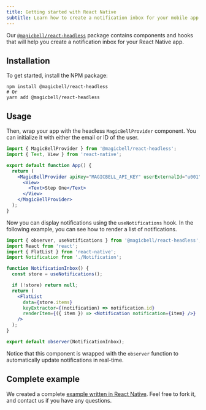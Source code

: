 ```yaml
---
title: Getting started with React Native
subtitle: Learn how to create a notification inbox for your mobile app
---
```


Our [`@magicbell/react-headless`](https://www.npmjs.com/package/@magicbell/react-headless) package contains components and hooks that will help you create a notification inbox for your React Native app.

## Installation

To get started, install the NPM package:

```shell hideHeader
npm install @magicbell/react-headless
# Or
yarn add @magicbell/react-headless
```

## Usage

Then, wrap your app with the headless `MagicBellProvider` component. You can initialize it with either the email or ID of the user.

```jsx title=React
import { MagicBellProvider } from '@magicbell/react-headless';
import { Text, View } from 'react-native';

export default function App() {
  return (
    <MagicBellProvider apiKey="MAGICBELL_API_KEY" userExternalId="u001">
      <View>
        <Text>Step One</Text>
      </View>
    </MagicBellProvider>
  );
}
```

Now you can display notifications using the `useNotifications` hook. In the following example, you can see how to render a list of notifications.

```jsx title=React
import { observer, useNotifications } from '@magicbell/react-headless';
import React from 'react';
import { FlatList } from 'react-native';
import Notification from './Notification';

function NotificationInbox() {
  const store = useNotifications();

  if (!store) return null;
  return (
    <FlatList
      data={store.items}
      keyExtractor={(notification) => notification.id}
      renderItem={({ item }) => <Notification notification={item} />}
    />
  );
}

export default observer(NotificationInbox);
```

Notice that this component is wrapped with the `observer` function to automatically update notifications in real-time.

## Complete example

We created a complete [example written in React Native](https://codesandbox.io/s/react-native-example-roln4). Feel free to fork it, and contact us if you have any questions.
